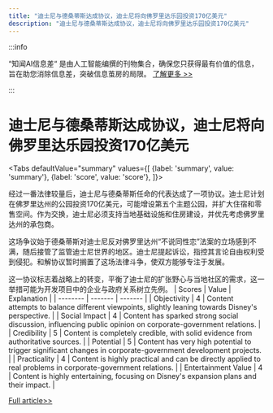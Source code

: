 ```yaml
---
title: "迪士尼与德桑蒂斯达成协议，迪士尼将向佛罗里达乐园投资170亿美元"
description: "迪士尼与德桑蒂斯达成协议，迪士尼将向佛罗里达乐园投资170亿美元"
---
```



:::info

“知闻AI信息差“ 是由人工智能编撰的刊物集合，确保您只获得最有价值的信息，旨在助您消除信息差，突破信息茧房的局限。  [了解更多 >>](/)

:::

# 迪士尼与德桑蒂斯达成协议，迪士尼将向佛罗里达乐园投资170亿美元


<Tabs
	defaultValue="summary"
	values={[
	{label: 'summary', value: 'summary'},
	{label: 'score', value: 'score'},
]}>
<TabItem value="summary">


经过一番法律较量后，迪士尼与德桑蒂斯任命的代表达成了一项协议。迪士尼计划在佛罗里达州的公园投资170亿美元，可能增设第五个主题公园，并扩大住宿和零售空间。作为交换，迪士尼必须支持当地基础设施和住房建设，并优先考虑佛罗里达州的承包商。

这场争议始于德桑蒂斯对迪士尼反对佛罗里达州“不说同性恋”法案的立场感到不满，随后接管了监管迪士尼世界的地区。迪士尼提起诉讼，指控其言论自由权利受到侵犯。和解协议暂时搁置了这场法律斗争，使双方能够专注于发展。

这一协议标志着战略上的转变，平衡了迪士尼的扩张野心与当地社区的需求，这一举措可能为开发项目中的企业与政府关系树立先例。
</TabItem>
<TabItem value="score">
	| Scores     | Value   | Explanation |
	| -------- | ------- | ------- |
	| Objectivity  | 4    | Content attempts to balance different viewpoints, slightly leaning towards Disney's perspective.    |
	| Social Impact | 4     | Content has sparked strong social discussion, influencing public opinion on corporate-government relations.    |
	| Credibility    | 5    | Content is completely credible, with solid evidence from authoritative sources.    |
	| Potential    | 5    | Content has very high potential to trigger significant changes in corporate-government development projects.    |
	| Practicality    | 4    | Content is highly practical and can be directly applied to real problems in corporate-government relations.    |
	| Entertainment Value    | 4    | Content is highly entertaining, focusing on Disney's expansion plans and their impact.    |
</TabItem>
</Tabs>

[Full article>>](https://apnews.com/article/disney-world-desantis-board-5th-park-6901cca6c953c5316c2c92cd93341212)
